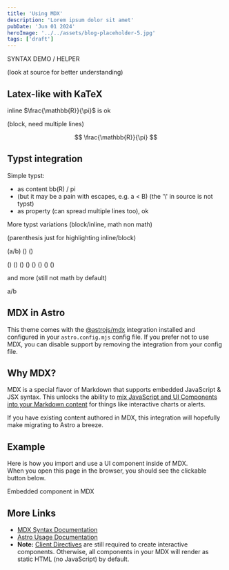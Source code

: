 ```yaml
---
title: 'Using MDX'
description: 'Lorem ipsum dolor sit amet'
pubDate: 'Jun 01 2024'
heroImage: '../../assets/blog-placeholder-5.jpg'
tags: ['draft']
---
```


SYNTAX DEMO / HELPER

(look at source for better understanding)

## Latex-like with KaTeX


inline $\frac{\mathbb{R}}{\pi}$ is ok

(block, need multiple lines)

$$
\frac{\mathbb{R}}{\pi}
$$



## Typst integration


Simple typst:

- as content <T>bb(R) / pi</T>
- (but it may be a pain with escapes, e.g. <T>a \< B</T>) (the '\\' in source is not typst)
- as property <T v="bb(R) / pi" /> (can spread multiple lines too), ok <T v="a < B" />


More typst variations (block/inline, math non math)

(parenthesis just for highlighting inline/block)

<div class="demo">

(<T block>a/b</T>)
(<T block v="$a/b$" />)
(<T block v="$ a/b $" />)

(<T block v="a/b" />)
(<T block raw v="$ a/b $" />)
(<T block raw v="$a/b$" />)
(<T block raw v="a/b" />)
(<T       v="a/b" />)
(<T       raw v="$a/b$" />)
(<T       raw v="$ a/b $" />)
(<T       raw v="a/b" />)

<T raw v="
#let test = (a) => {
	// in math mode, 42 is content, needs access and conversion
	$#{int(a.text) + 1}$
}
$
test(42) & = 1 + test(41) \
Z & = a / b \	
a & = c + d + e + f + g + h + i\
a + b + c & = 1 + 2 + 3
$
">and more (still not math by default)</T>

</div>

<T block v="a/b" />

<T block>a/b</T>


## MDX in Astro

This theme comes with the [@astrojs/mdx](https://docs.astro.build/en/guides/integrations-guide/mdx/) integration installed and configured in your `astro.config.mjs` config file. If you prefer not to use MDX, you can disable support by removing the integration from your config file.

## Why MDX?

MDX is a special flavor of Markdown that supports embedded JavaScript & JSX syntax. This unlocks the ability to [mix JavaScript and UI Components into your Markdown content](https://docs.astro.build/en/guides/markdown-content/#mdx-features) for things like interactive charts or alerts.

If you have existing content authored in MDX, this integration will hopefully make migrating to Astro a breeze.

## Example

Here is how you import and use a UI component inside of MDX.  
When you open this page in the browser, you should see the clickable button below.


<HeaderLink href="#" onclick="alert('clicked!')">
	Embedded component in MDX
</HeaderLink>

## More Links

- [MDX Syntax Documentation](https://mdxjs.com/docs/what-is-mdx)
- [Astro Usage Documentation](https://docs.astro.build/en/guides/markdown-content/#markdown-and-mdx-pages)
- **Note:** [Client Directives](https://docs.astro.build/en/reference/directives-reference/#client-directives) are still required to create interactive components. Otherwise, all components in your MDX will render as static HTML (no JavaScript) by default.
